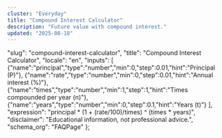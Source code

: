 ```yaml
---
cluster: "Everyday"
title: "Compound Interest Calculator"
description: "Future value with compound interest."
updated: "2025-08-18"
---
```



  "slug": "compound-interest-calculator",
  "title": "Compound Interest Calculator",
  "locale": "en",
  "inputs": [
    {"name":"principal","type":"number","min":0,"step":0.01,"hint":"Principal (P)"},
    {"name":"rate","type":"number","min":0,"step":0.01,"hint":"Annual interest (%)"},
    {"name":"times","type":"number","min":1,"step":1,"hint":"Times compounded per year (n)"},
    {"name":"years","type":"number","min":0,"step":0.1,"hint":"Years (t)"}
  ],
  "expression": "principal * (1 + (rate/100)/times) ^ (times * years)",
  "disclaimer": "Educational information, not professional advice.",
  "schema_org": "FAQPage"
};

<BaseLayout title={schema.title} description={schema.description}>
  <Calculator schema={/* removed undefined var: schema */} />
</BaseLayout>
